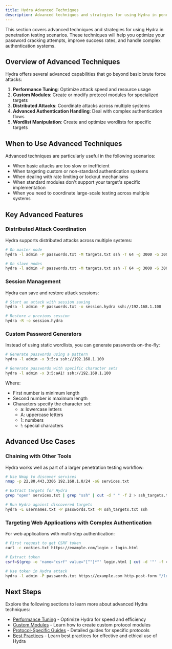 ```yaml
---
title: Hydra Advanced Techniques
description: Advanced techniques and strategies for using Hydra in penetration testing
---
```




This section covers advanced techniques and strategies for using Hydra in penetration testing scenarios. These techniques will help you optimize your password cracking attempts, improve success rates, and handle complex authentication systems.

## Overview of Advanced Techniques

Hydra offers several advanced capabilities that go beyond basic brute force attacks:

1. **Performance Tuning**: Optimize attack speed and resource usage
2. **Custom Modules**: Create or modify protocol modules for specialized targets
3. **Distributed Attacks**: Coordinate attacks across multiple systems
4. **Advanced Authentication Handling**: Deal with complex authentication flows
5. **Wordlist Manipulation**: Create and optimize wordlists for specific targets

## When to Use Advanced Techniques

Advanced techniques are particularly useful in the following scenarios:

- When basic attacks are too slow or inefficient
- When targeting custom or non-standard authentication systems
- When dealing with rate limiting or lockout mechanisms
- When standard modules don't support your target's specific implementation
- When you need to coordinate large-scale testing across multiple systems

## Key Advanced Features

### Distributed Attack Coordination

Hydra supports distributed attacks across multiple systems:

```bash
# On master node
hydra -l admin -P passwords.txt -M targets.txt ssh -T 64 -g 3000 -G 3001

# On slave nodes
hydra -l admin -P passwords.txt -M targets.txt ssh -T 64 -g 3000 -G 3001 -U
```

### Session Management

Hydra can save and restore attack sessions:

```bash
# Start an attack with session saving
hydra -l admin -P passwords.txt -o session.hydra ssh://192.168.1.100

# Restore a previous session
hydra -R -o session.hydra
```

### Custom Password Generators

Instead of using static wordlists, you can generate passwords on-the-fly:

```bash
# Generate passwords using a pattern
hydra -l admin -x 3:5:a ssh://192.168.1.100

# Generate passwords with specific character sets
hydra -l admin -x 3:5:aA1! ssh://192.168.1.100
```

Where:
- First number is minimum length
- Second number is maximum length
- Characters specify the character set:
  - a: lowercase letters
  - A: uppercase letters
  - 1: numbers
  - !: special characters

## Advanced Use Cases

### Chaining with Other Tools

Hydra works well as part of a larger penetration testing workflow:

```bash
# Use Nmap to discover services
nmap -p 22,80,443,3306 192.168.1.0/24 -oG services.txt

# Extract targets for Hydra
grep "open" services.txt | grep "ssh" | cut -d " " -f 2 > ssh_targets.txt

# Run Hydra against discovered targets
hydra -L usernames.txt -P passwords.txt -M ssh_targets.txt ssh
```

### Targeting Web Applications with Complex Authentication

For web applications with multi-step authentication:

```bash
# First request to get CSRF token
curl -c cookies.txt https://example.com/login > login.html

# Extract token
csrf=$(grep -o 'name="csrf" value="[^"]*"' login.html | cut -d '"' -f 4)

# Use token in Hydra attack
hydra -l admin -P passwords.txt https://example.com http-post-form "/login:username=^USER^&password=^PASS^&csrf=$csrf:F=Login failed:H=Cookie: $(cat cookies.txt | grep -v '^#' | paste -sd ';')"
```

## Next Steps

Explore the following sections to learn more about advanced Hydra techniques:

- [Performance Tuning](/docs/hydra/advanced-techniques/performance-tuning) - Optimize Hydra for speed and efficiency
- [Custom Modules](/docs/hydra/advanced-techniques/custom-modules) - Learn how to create custom protocol modules
- [Protocol-Specific Guides](/docs/hydra/protocol-guides) - Detailed guides for specific protocols
- [Best Practices](/docs/hydra/best-practices) - Learn best practices for effective and ethical use of Hydra
